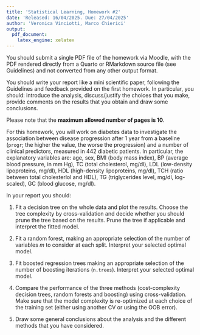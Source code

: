 ---
title: 'Statistical Learning, Homework #2'
date: 'Released: 16/04/2025. Due: 27/04/2025'
author: 'Veronica Vinciotti, Marco Chierici'
output:
  pdf_document:
    latex_engine: xelatex
---

You should submit a single PDF file of the homework via Moodle, with the PDF rendered directly from a Quarto or RMarkdown source file (see Guidelines) and not converted from any other output format.

You should write your report like a mini scientific paper, following the Guidelines and feedback provided on the first homework. In particular, you should: introduce the analysis, discuss/justify the choices that you make, provide comments on the results that you obtain and draw some conclusions.

Please note that the **maximum allowed number of pages is 10**.

For this homework, you will work on diabetes data to investigate the association between disease progression after 1 year from a baseline (`progr`; the higher the value, the worse the progression) and a number of clinical predictors, measured in 442 diabetic patients. In particular, the explanatory variables are: age, sex, BMI (body mass index), BP (average blood pressure, in mm Hg), TC (total cholesterol, mg/dl), LDL (low-density lipoproteins, mg/dl), HDL (high-density lipoproteins, mg/dl), TCH (ratio between total cholesterlol and HDL), TG (triglycerides level, mg/dl, log-scaled), GC (blood glucose, mg/dl).

In your report you should:

1. Fit a decision tree on the whole data and plot the results. Choose the tree complexity by cross-validation and decide whether you should prune the tree based on the results. Prune the tree if applicable and interpret the fitted model.

1. Fit a random forest, making an appropriate selection of the number of variables $m$ to consider at each split.  Interpret your selected optimal model.

1. Fit boosted regression trees making an appropriate selection of the number of boosting iterations (`n.trees`). Interpret your selected optimal model. 

1. Compare the performance of the three methods (cost-complexity decision trees, random forests and boosting) using cross-validation. Make sure that the model complexity is re-optimized at each choice of the training set (either using another CV or using the OOB error).

1. Draw some general conclusions about the analysis and the different methods that you have considered.

